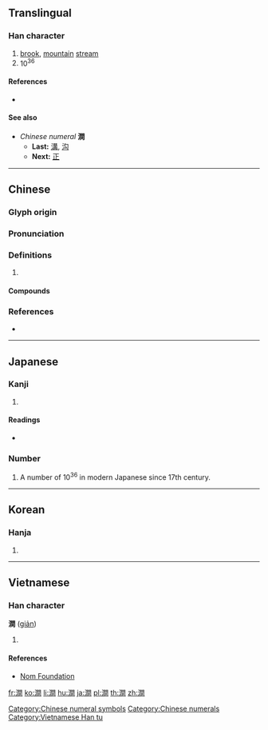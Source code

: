 {{also|涧}}
==Translingual==

===Han character===
{{Han char|rn=85|rad=水|as=12|sn=15|four=37120|canj=EANA|ids=⿰氵間}}

# [[brook]], [[mountain]] [[stream]]
# 10<sup>36</sup>

====References====
* {{Han ref|kx=0652.321|dj=1060.030|hdz=80024.140|uh=6F97|ud=28567|bh=BCEE|bd=48366}}

====See also====
* ''Chinese numeral'' '''澗'''
** '''Last:''' [[溝]], [[沟]]
** '''Next:''' [[正]]

[[Category:Chinese numeral symbols]]
[[Category:Chinese numerals]]

----

==Chinese==
{{zh-forms|s=涧}}

===Glyph origin===
{{Han etym}}

===Pronunciation===
{{zh-pron
|m=jiàn
|c=gaan2,gaan3
|mc=y
|oc=y
|cat=
}}

===Definitions===
{{zh-hanzi}}

# {{rfdef|zh}}

====Compounds====
{{zh-der|山澗|林慚澗愧|深澗|溝澗|溪澗|澗壑|澗溝|西澗|餐松飲澗}}

===References===
* {{R:yue:Hanzi}}

----

==Japanese==

===Kanji===
{{ja-kanji|grade=|rs=水12}}

# {{defn|lang=ja|sort=水12}}

====Readings====
* {{ja-readings|on=[[かん]] (kan), [[けん]] (ken)|kun=[[たに]] (tani), [[たにみず]] (tanimizu)|nanori=[[ま]] (ma)}}

===Number===
{{ja-pos|numeral symbol|かん}}

# A number of 10<sup>36</sup> in modern Japanese since 17th century.

----

==Korean==

===Hanja===
{{ko-hanja|hangeul=간|eumhun=산골물|rv=gan|mr=kan|y=kan}}

# {{defn|lang=ko|sort=水12}}

----

==Vietnamese==

===Han character===
'''澗''' ([[giản]])

# {{defn|lang=vi}}

====References====
* [http://nomfoundation.org/common/nom_details.php?codepoint=6f97&img=1 Nom Foundation]

[[Category:Vietnamese Han tu]]

[[fr:澗]]
[[ko:澗]]
[[li:澗]]
[[hu:澗]]
[[ja:澗]]
[[pl:澗]]
[[th:澗]]
[[zh:澗]]